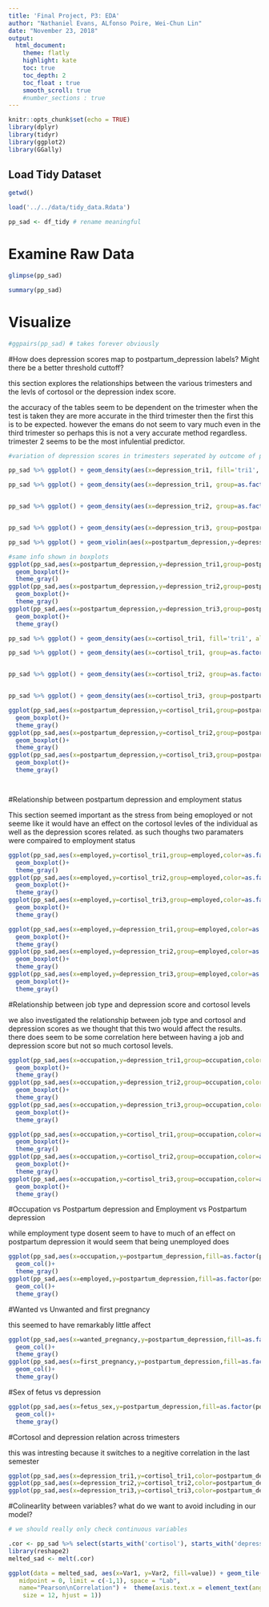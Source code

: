 ```yaml
---
title: 'Final Project, P3: EDA'
author: "Nathaniel Evans, ALfonso Poire, Wei-Chun Lin"
date: "November 23, 2018"
output:
  html_document: 
    theme: flatly 
    highlight: kate
    toc: true
    toc_depth: 2
    toc_float : true
    smooth_scroll: true
    #number_sections : true
---
```


```r
knitr::opts_chunk$set(echo = TRUE)
library(dplyr)
library(tidyr)
library(ggplot2)
library(GGally)

```



## Load Tidy Dataset 

```r
getwd()

load('../../data/tidy_data.Rdata')

pp_sad <- df_tidy # rename meaningful 

``` 


# Examine Raw Data 

```r
glimpse(pp_sad)

summary(pp_sad)
```


# Visualize 
```r
#ggpairs(pp_sad) # takes forever obviously
```



#How does depression scores map to postpartum_depression labels? Might there be a better threshold cuttoff?

this section explores the relationships between the various trimesters and the levls of cortosol or the depression index score.


the accuracy of the tables seem to be dependent on the trimester when the test is taken they are more accurate in the third trimester then the first this is to be expected. however the emans do not seem to vary much even in the third trimester so perhaps this is not a very accurate method regardless. trimester 2 seems to be the most infulential predictor. 
```r
#variation of depression scores in trimesters seperated by outcome of post partum depression or not 

pp_sad %>% ggplot() + geom_density(aes(x=depression_tri1, fill='tri1', alpha = 0.3)) + geom_density(aes(x=depression_tri2, fill='tri2', alpha = 0.3)) + geom_density(aes(x=depression_tri3, fill='tri3', alpha = 0.3)) + facet_wrap(~postpartum_depression) + ggtitle('trimester depression populations by postpartum outcome') + xlab('depression score')

pp_sad %>% ggplot() + geom_density(aes(x=depression_tri1, group=as.factor(postpartum_depression), fill=postpartum_depression, alpha=0.25))


pp_sad %>% ggplot() + geom_density(aes(x=depression_tri2, group=as.factor(postpartum_depression), fill=as.factor(postpartum_depression), alpha = 0.25))


pp_sad %>% ggplot() + geom_density(aes(x=depression_tri3, group=postpartum_depression, fill=as.factor(postpartum_depression), alpha = 0.25))

```

```r
pp_sad %>% ggplot() + geom_violin(aes(x=postpartum_depression,y=depression_tri1,group=postpartum_depression, fill='tri1', alpha=0.3)) + geom_violin(aes(x=postpartum_depression,y=depression_tri2,group=postpartum_depression, fill='tri2', alpha=0.3)) + geom_violin(aes(x=postpartum_depression,y=depression_tri3,group=postpartum_depression, fill='tri3', alpha=0.3))

#same info shown in boxplots
ggplot(pp_sad,aes(x=postpartum_depression,y=depression_tri1,group=postpartum_depression,color=as.factor(postpartum_depression)))+
  geom_boxplot()+
  theme_gray()
ggplot(pp_sad,aes(x=postpartum_depression,y=depression_tri2,group=postpartum_depression,color=as.factor(postpartum_depression)))+
  geom_boxplot()+
  theme_gray()
ggplot(pp_sad,aes(x=postpartum_depression,y=depression_tri3,group=postpartum_depression,color=as.factor(postpartum_depression)))+
  geom_boxplot()+
  theme_gray()
```

```r
pp_sad %>% ggplot() + geom_density(aes(x=cortisol_tri1, fill='tri1', alpha = 0.3)) + geom_density(aes(x=cortisol_tri2, fill='tri2', alpha = 0.3)) + geom_density(aes(x=cortisol_tri3, fill='tri3', alpha = 0.3)) + facet_wrap(~postpartum_depression) + ggtitle('trimester cortisol populations by postpartum outcome') + xlab('cortisol level')

pp_sad %>% ggplot() + geom_density(aes(x=cortisol_tri1, group=as.factor(postpartum_depression), fill=postpartum_depression, alpha=0.25))


pp_sad %>% ggplot() + geom_density(aes(x=cortisol_tri2, group=as.factor(postpartum_depression), fill=as.factor(postpartum_depression), alpha = 0.25))


pp_sad %>% ggplot() + geom_density(aes(x=cortisol_tri3, group=postpartum_depression, fill=as.factor(postpartum_depression), alpha = 0.25))

```

```r
ggplot(pp_sad,aes(x=postpartum_depression,y=cortisol_tri1,group=postpartum_depression,color=as.factor(postpartum_depression)))+
  geom_boxplot()+
  theme_gray()
ggplot(pp_sad,aes(x=postpartum_depression,y=cortisol_tri2,group=postpartum_depression,color=as.factor(postpartum_depression)))+
  geom_boxplot()+
  theme_gray()
ggplot(pp_sad,aes(x=postpartum_depression,y=cortisol_tri3,group=postpartum_depression,color=as.factor(postpartum_depression)))+
  geom_boxplot()+
  theme_gray()




```

#Relationship between postpartum depression and employment status

This section seemed important as the stress from being emoployed or not seeme like it would have an effect on the cortosol levles of the individual as well as the depression scores related. as such thoughs two paramaters were compaired to employment status

```r
ggplot(pp_sad,aes(x=employed,y=cortisol_tri1,group=employed,color=as.factor(employed)))+
  geom_boxplot()+
  theme_gray()
ggplot(pp_sad,aes(x=employed,y=cortisol_tri2,group=employed,color=as.factor(employed)))+
  geom_boxplot()+
  theme_gray()
ggplot(pp_sad,aes(x=employed,y=cortisol_tri3,group=employed,color=as.factor(employed)))+
  geom_boxplot()+
  theme_gray()
```
```r
ggplot(pp_sad,aes(x=employed,y=depression_tri1,group=employed,color=as.factor(employed)))+
  geom_boxplot()+
  theme_gray()
ggplot(pp_sad,aes(x=employed,y=depression_tri2,group=employed,color=as.factor(employed)))+
  geom_boxplot()+
  theme_gray()
ggplot(pp_sad,aes(x=employed,y=depression_tri3,group=employed,color=as.factor(employed)))+
  geom_boxplot()+
  theme_gray()
```

#Relationship between job type and depression score and cortosol levels

we also investigated the relationship between job type and cortosol and depression scores as we thought that this two would affect the results.
there does seem to be some correlation here between having a job and depression score but not so much cortosol levels.

```r
ggplot(pp_sad,aes(x=occupation,y=depression_tri1,group=occupation,color=as.factor(occupation)))+
  geom_boxplot()+
  theme_gray()
ggplot(pp_sad,aes(x=occupation,y=depression_tri2,group=occupation,color=as.factor(occupation)))+
  geom_boxplot()+
  theme_gray()
ggplot(pp_sad,aes(x=occupation,y=depression_tri3,group=occupation,color=as.factor(occupation)))+
  geom_boxplot()+
  theme_gray()
```
```r
ggplot(pp_sad,aes(x=occupation,y=cortisol_tri1,group=occupation,color=as.factor(occupation)))+
  geom_boxplot()+
  theme_gray()
ggplot(pp_sad,aes(x=occupation,y=cortisol_tri2,group=occupation,color=as.factor(occupation)))+
  geom_boxplot()+
  theme_gray()
ggplot(pp_sad,aes(x=occupation,y=cortisol_tri3,group=occupation,color=as.factor(occupation)))+
  geom_boxplot()+
  theme_gray()
```

#Occupation vs Postpartum depression and Employment vs Postpartum depression

while employment type dosent seem to have to much of an effect on postpartum depression it would seem that being unemployed does 

```r
ggplot(pp_sad,aes(x=occupation,y=postpartum_depression,fill=as.factor(postpartum_depression)))+
  geom_col()+
  theme_gray()
ggplot(pp_sad,aes(x=employed,y=postpartum_depression,fill=as.factor(postpartum_depression)))+
  geom_col()+
  theme_gray()
```


#Wanted vs Unwanted  and first pregnancy

this seemed to have remarkably little affect
```r
ggplot(pp_sad,aes(x=wanted_pregnancy,y=postpartum_depression,fill=as.factor(postpartum_depression)))+
  geom_col()+
  theme_gray()
ggplot(pp_sad,aes(x=first_pregnancy,y=postpartum_depression,fill=as.factor(postpartum_depression)))+
  geom_col()+
  theme_gray()
```
#Sex of fetus vs depression

```r
ggplot(pp_sad,aes(x=fetus_sex,y=postpartum_depression,fill=as.factor(postpartum_depression)))+
  geom_col()+
  theme_gray()


```

#Cortosol and depression relation across trimesters

this was intresting because it switches to a negitive correlation in the last semester
```r
ggplot(pp_sad,aes(x=depression_tri1,y=cortisol_tri1,color=postpartum_depression))+geom_point()+geom_smooth(method = "lm", se = FALSE)
ggplot(pp_sad,aes(x=depression_tri2,y=cortisol_tri2,color=postpartum_depression))+geom_point()+geom_smooth(method = "lm", se = FALSE)
ggplot(pp_sad,aes(x=depression_tri3,y=cortisol_tri3,color=postpartum_depression))+geom_point()+geom_smooth(method = "lm", se = FALSE)
```

#Colinearlity between variables? what do we want to avoid including in our model?

```r
# we should really only check continuous variables 

.cor <- pp_sad %>% select(starts_with('cortisol'), starts_with('depression'), age, epds, education_level, fetus_sex, previous_miscarriage) %>% cor()
library(reshape2)
melted_sad <- melt(.cor)

ggplot(data = melted_sad, aes(x=Var1, y=Var2, fill=value)) + geom_tile() +  scale_fill_gradient2(low = "blue", high = "red", mid = "white", 
   midpoint = 0, limit = c(-1,1), space = "Lab", 
   name="Pearson\nCorrelation") +  theme(axis.text.x = element_text(angle = 60, vjust = 1, 
    size = 12, hjust = 1))
```

